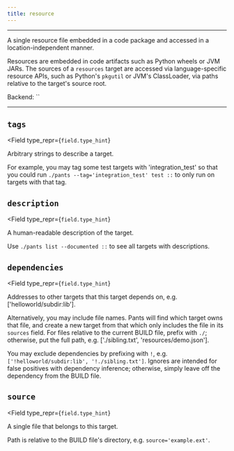 ```yaml
---
title: resource
---
```



---

A single resource file embedded in a code package and accessed in a location-independent manner.

Resources are embedded in code artifacts such as Python wheels or JVM JARs. The sources of a `resources` target are accessed via language-specific resource APIs, such as Python&#x27;s `pkgutil` or JVM&#x27;s ClassLoader, via paths relative to the target&#x27;s source root.

Backend: <span className="color--primary">``</span>

---

<span className={styles.options}>

## `tags`

<Field
    type_repr={`field.type_hint`}
>

Arbitrary strings to describe a target.

For example, you may tag some test targets with &#x27;integration_test&#x27; so that you could run `./pants --tag='integration_test' test ::` to only run on targets with that tag.

</Field>

## `description`

<Field
    type_repr={`field.type_hint`}
>

A human-readable description of the target.

Use `./pants list --documented ::` to see all targets with descriptions.

</Field>

## `dependencies`

<Field
    type_repr={`field.type_hint`}
>

Addresses to other targets that this target depends on, e.g. [&#x27;helloworld/subdir:lib&#x27;].

Alternatively, you may include file names. Pants will find which target owns that file, and create a new target from that which only includes the file in its `sources` field. For files relative to the current BUILD file, prefix with `./`; otherwise, put the full path, e.g. [&#x27;./sibling.txt&#x27;, &#x27;resources/demo.json&#x27;].

You may exclude dependencies by prefixing with `!`, e.g. `['!helloworld/subdir:lib', '!./sibling.txt']`. Ignores are intended for false positives with dependency inference; otherwise, simply leave off the dependency from the BUILD file.

</Field>

## `source`

<Field
    type_repr={`field.type_hint`}
>

A single file that belongs to this target.

Path is relative to the BUILD file&#x27;s directory, e.g. `source='example.ext'`.

</Field>

</span>
